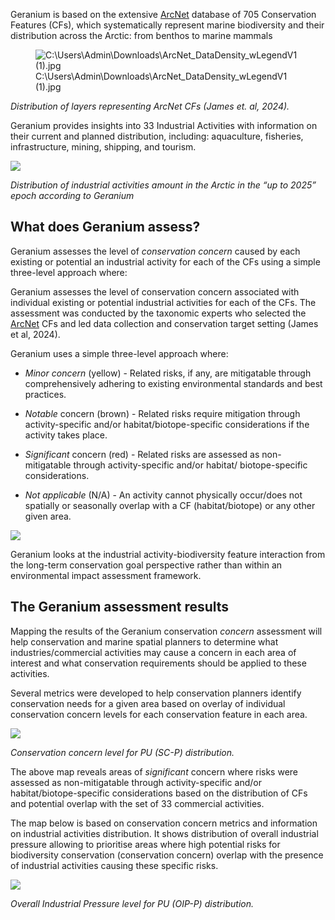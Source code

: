 
Geranium is based on the extensive [ArcNet](https://www.arcticwwf.org/our-priorities/nature/arcnet/) database of 705 Conservation Features (CFs), which systematically represent marine biodiversity and their distribution across the Arctic: from benthos to marine mammals

![C:\\Users\\Admin\\Downloads\\ArcNet_DataDensity_wLegendV1 (1).jpg](./getStarted/image1.jpeg)

*Distribution of layers representing ArcNet CFs (James et. al, 2024).*

Geranium provides insights into 33 Industrial Activities with information on their current and planned distribution, including: aquaculture, fisheries, infrastructure, mining, shipping, and tourism.

![](./getStarted/image2.png)

*Distribution of industrial activities amount in the Arctic in the "up to 2025" epoch according to Geranium*

## What does Geranium assess?

Geranium assesses the level of *conservation concern* caused by each existing or potential an industrial activity for each of the CFs using a simple three-level approach where:

Geranium assesses the level of conservation concern associated with individual existing or potential industrial activities for each of the CFs. The assessment was conducted by the taxonomic experts who selected the [ArcNet](https://www.arcticwwf.org/our-priorities/nature/arcnet/) CFs and led data collection and conservation target setting (James et al, 2024).

Geranium uses a simple three-level approach where:


-   *Minor concern* (yellow) - Related risks, if any, are mitigatable through comprehensively adhering to existing environmental standards and best practices.

-   *Notable* concern (brown) - Related risks require mitigation through activity-specific and/or habitat/biotope-specific considerations if the activity takes place.

-   *Significant* concern (red) - Related risks are assessed as non-mitigatable through activity-specific and/or habitat/ biotope-specific considerations.

-   *Not applicable* (N/A) - An activity cannot physically occur/does not spatially or seasonally overlap with a CF (habitat/biotope) or any other given area.

![](./getStarted/image3.png)

Geranium looks at the industrial activity-biodiversity feature interaction from the long-term conservation goal perspective rather than within an environmental impact assessment framework.

## The Geranium assessment results

Mapping the results of the Geranium conservation *concern* assessment will help conservation and marine spatial planners to determine what industries/commercial activities may cause a concern in each area of interest and what conservation requirements should be applied to these activities.

Several metrics were developed to help conservation planners identify conservation needs for a given area based on overlay of individual conservation concern levels for each conservation feature in each area.

![](./getStarted/image4.png)

*Conservation concern level for PU (SC-P) distribution.*

The above map reveals areas of *significant* concern where risks were assessed as non-mitigatable through activity-specific and/or habitat/biotope-specific considerations based on the distribution of CFs and potential overlap with the set of 33 commercial activities.

The map below is based on conservation concern metrics and information on industrial activities distribution. It shows distribution of overall industrial pressure allowing to prioritise areas where high potential risks for biodiversity conservation (conservation concern) overlap with the presence of industrial activities causing these specific risks.

![](./getStarted/image5.jpeg)

*Overall Industrial Pressure level for PU (OIP-P) distribution.*
